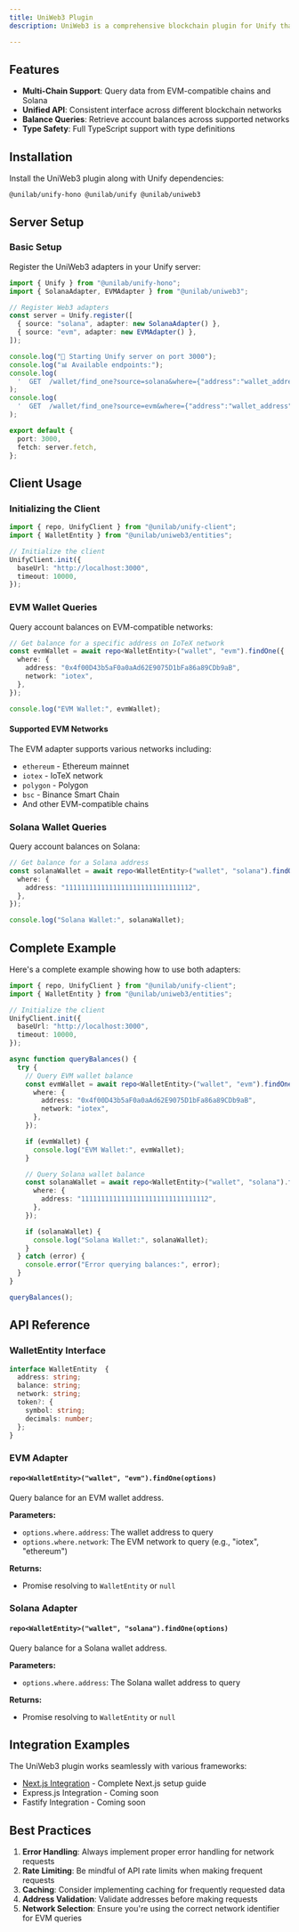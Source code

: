 ```yaml
---
title: UniWeb3 Plugin
description: UniWeb3 is a comprehensive blockchain plugin for Unify that provides unified access to multiple blockchain networks. It includes support for EVM-compatible chains and Solana, allowing you to query blockchain data through a consistent API.

---
```


## Features

- **Multi-Chain Support**: Query data from EVM-compatible chains and Solana
- **Unified API**: Consistent interface across different blockchain networks
- **Balance Queries**: Retrieve account balances across supported networks
- **Type Safety**: Full TypeScript support with type definitions

## Installation

Install the UniWeb3 plugin along with Unify dependencies:

```package-install
@unilab/unify-hono @unilab/unify @unilab/uniweb3
```

## Server Setup

### Basic Setup

Register the UniWeb3 adapters in your Unify server:

```typescript
import { Unify } from "@unilab/unify-hono";
import { SolanaAdapter, EVMAdapter } from "@unilab/uniweb3";

// Register Web3 adapters
const server = Unify.register([
  { source: "solana", adapter: new SolanaAdapter() },
  { source: "evm", adapter: new EVMAdapter() },
]);

console.log("🚀 Starting Unify server on port 3000");
console.log("📊 Available endpoints:");
console.log(
  '  GET  /wallet/find_one?source=solana&where={"address":"wallet_address"} - Get Solana wallet balance'
);
console.log(
  '  GET  /wallet/find_one?source=evm&where={"address":"wallet_address","network":"ethereum"} - Get EVM wallet balance'
);

export default {
  port: 3000,
  fetch: server.fetch,
};
```

## Client Usage

### Initializing the Client

```typescript
import { repo, UnifyClient } from "@unilab/unify-client";
import { WalletEntity } from "@unilab/uniweb3/entities";

// Initialize the client
UnifyClient.init({
  baseUrl: "http://localhost:3000",
  timeout: 10000,
});
```

### EVM Wallet Queries

Query account balances on EVM-compatible networks:

```typescript
// Get balance for a specific address on IoTeX network
const evmWallet = await repo<WalletEntity>("wallet", "evm").findOne({
  where: {
    address: "0x4f00D43b5aF0a0aAd62E9075D1bFa86a89CDb9aB",
    network: "iotex",
  },
});

console.log("EVM Wallet:", evmWallet);
```

#### Supported EVM Networks

The EVM adapter supports various networks including:
- `ethereum` - Ethereum mainnet
- `iotex` - IoTeX network
- `polygon` - Polygon
- `bsc` - Binance Smart Chain
- And other EVM-compatible chains

### Solana Wallet Queries

Query account balances on Solana:

```typescript
// Get balance for a Solana address
const solanaWallet = await repo<WalletEntity>("wallet", "solana").findOne({
  where: {
    address: "11111111111111111111111111111112",
  },
});

console.log("Solana Wallet:", solanaWallet);
```

## Complete Example

Here's a complete example showing how to use both adapters:

```typescript
import { repo, UnifyClient } from "@unilab/unify-client";
import { WalletEntity } from "@unilab/uniweb3/entities";

// Initialize the client
UnifyClient.init({
  baseUrl: "http://localhost:3000",
  timeout: 10000,
});

async function queryBalances() {
  try {
    // Query EVM wallet balance
    const evmWallet = await repo<WalletEntity>("wallet", "evm").findOne({
      where: {
        address: "0x4f00D43b5aF0a0aAd62E9075D1bFa86a89CDb9aB",
        network: "iotex",
      },
    });

    if (evmWallet) {
      console.log("EVM Wallet:", evmWallet);
    }

    // Query Solana wallet balance
    const solanaWallet = await repo<WalletEntity>("wallet", "solana").findOne({
      where: {
        address: "11111111111111111111111111111112",
      },
    });

    if (solanaWallet) {
      console.log("Solana Wallet:", solanaWallet);
    }
  } catch (error) {
    console.error("Error querying balances:", error);
  }
}

queryBalances();
```

## API Reference

### WalletEntity Interface

```typescript
interface WalletEntity  {
  address: string;
  balance: string;
  network: string;
  token?: {
    symbol: string;
    decimals: number;
  };
}
```

### EVM Adapter

#### `repo<WalletEntity>("wallet", "evm").findOne(options)`

Query balance for an EVM wallet address.

**Parameters:**
- `options.where.address`: The wallet address to query
- `options.where.network`: The EVM network to query (e.g., "iotex", "ethereum")

**Returns:**
- Promise resolving to `WalletEntity` or `null`

### Solana Adapter

#### `repo<WalletEntity>("wallet", "solana").findOne(options)`

Query balance for a Solana wallet address.

**Parameters:**
- `options.where.address`: The Solana wallet address to query

**Returns:**
- Promise resolving to `WalletEntity` or `null`

## Integration Examples

The UniWeb3 plugin works seamlessly with various frameworks:

- [Next.js Integration](/docs/integrations/next) - Complete Next.js setup guide
- Express.js Integration - Coming soon
- Fastify Integration - Coming soon

## Best Practices

1. **Error Handling**: Always implement proper error handling for network requests
2. **Rate Limiting**: Be mindful of API rate limits when making frequent requests
3. **Caching**: Consider implementing caching for frequently requested data
4. **Address Validation**: Validate addresses before making requests
5. **Network Selection**: Ensure you're using the correct network identifier for EVM queries
